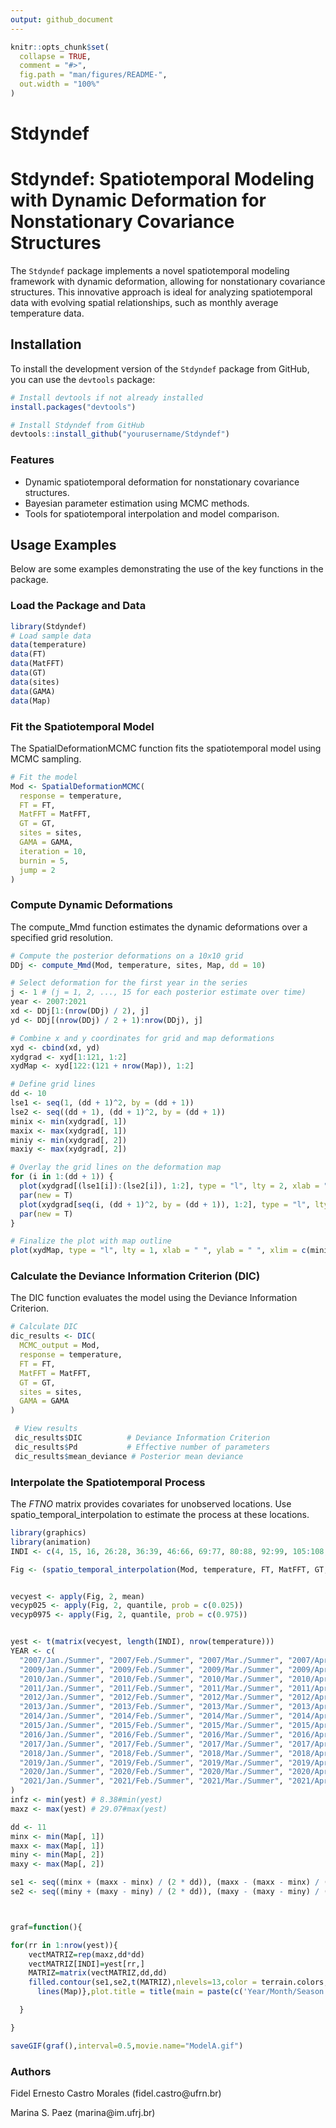 ```yaml
---
output: github_document
---
```


<!-- README.md is generated from README.Rmd. Please edit that file -->

```r
knitr::opts_chunk$set(
  collapse = TRUE,
  comment = "#>",
  fig.path = "man/figures/README-",
  out.width = "100%"
)
```

# Stdyndef

<!-- badges: start -->
<!-- badges: end -->

# Stdyndef: Spatiotemporal Modeling with Dynamic Deformation for Nonstationary Covariance Structures

The `Stdyndef` package implements a novel spatiotemporal modeling framework with dynamic deformation, allowing for nonstationary covariance structures. This innovative approach is ideal for analyzing spatiotemporal data with evolving spatial relationships, such as monthly average temperature data.

## Installation

To install the development version of the `Stdyndef` package from GitHub, you can use the `devtools` package:

```r
# Install devtools if not already installed
install.packages("devtools")

# Install Stdyndef from GitHub
devtools::install_github("yourusername/Stdyndef")
```

### Features

 * Dynamic spatiotemporal deformation for nonstationary covariance structures.
 * Bayesian parameter estimation using MCMC methods.
 * Tools for spatiotemporal interpolation and model comparison.

## Usage Examples


Below are some examples demonstrating the use of the key functions in the package.

### Load the Package and Data

```r
library(Stdyndef)
# Load sample data
data(temperature)
data(FT)
data(MatFFT)
data(GT)
data(sites)
data(GAMA)
data(Map)
```

### Fit the Spatiotemporal Model
The SpatialDeformationMCMC function fits the spatiotemporal model using MCMC sampling.

```r
# Fit the model
Mod <- SpatialDeformationMCMC(
  response = temperature,
  FT = FT,
  MatFFT = MatFFT,
  GT = GT,
  sites = sites,
  GAMA = GAMA,
  iteration = 10,
  burnin = 5,
  jump = 2
)
```
### Compute Dynamic Deformations
The compute_Mmd function estimates the dynamic deformations over a specified grid resolution.

```r
# Compute the posterior deformations on a 10x10 grid
DDj <- compute_Mmd(Mod, temperature, sites, Map, dd = 10)

# Select deformation for the first year in the series
j <- 1 # (j = 1, 2, ..., 15 for each posterior estimate over time)
year <- 2007:2021
xd <- DDj[1:(nrow(DDj) / 2), j]
yd <- DDj[(nrow(DDj) / 2 + 1):nrow(DDj), j]

# Combine x and y coordinates for grid and map deformations
xyd <- cbind(xd, yd)
xydgrad <- xyd[1:121, 1:2]
xydMap <- xyd[122:(121 + nrow(Map)), 1:2]

# Define grid lines
dd <- 10
lse1 <- seq(1, (dd + 1)^2, by = (dd + 1))
lse2 <- seq((dd + 1), (dd + 1)^2, by = (dd + 1))
minix <- min(xydgrad[, 1])
maxix <- max(xydgrad[, 1])
miniy <- min(xydgrad[, 2])
maxiy <- max(xydgrad[, 2])

# Overlay the grid lines on the deformation map
for (i in 1:(dd + 1)) {
  plot(xydgrad[(lse1[i]):(lse2[i]), 1:2], type = "l", lty = 2, xlab = " ", ylab = " ", xlim = c(minix, maxix), ylim = c(miniy, maxiy))
  par(new = T)
  plot(xydgrad[seq(i, (dd + 1)^2, by = (dd + 1)), 1:2], type = "l", lty = 2, xlab = " ", ylab = " ", xlim = c(minix, maxix), ylim = c(miniy, maxiy))
  par(new = T)
}

# Finalize the plot with map outline
plot(xydMap, type = "l", lty = 1, xlab = " ", ylab = " ", xlim = c(minix, maxix), ylim = c(miniy, maxiy), main = year[j], cex.main = 4)

```

### Calculate the Deviance Information Criterion (DIC)
The DIC function evaluates the model using the Deviance Information Criterion.


```r
# Calculate DIC
dic_results <- DIC(
  MCMC_output = Mod,
  response = temperature,
  FT = FT,
  MatFFT = MatFFT,
  GT = GT,
  sites = sites,
  GAMA = GAMA
)

 # View results
 dic_results$DIC          # Deviance Information Criterion
 dic_results$Pd           # Effective number of parameters
 dic_results$mean_deviance # Posterior mean deviance
```

### Interpolate the Spatiotemporal Process
The _FTNO_ matrix provides covariates for unobserved locations. Use spatio_temporal_interpolation to estimate the process at these locations.

```r
library(graphics)
library(animation)
INDI <- c(4, 15, 16, 26:28, 36:39, 46:66, 69:77, 80:88, 92:99, 105:108, 119)

Fig <- (spatio_temporal_interpolation(Mod, temperature, FT, MatFFT, GT, sites, INDI, GAMA, FTNO, Map))


vecyest <- apply(Fig, 2, mean)
vecyp025 <- apply(Fig, 2, quantile, prob = c(0.025))
vecyp0975 <- apply(Fig, 2, quantile, prob = c(0.975))


yest <- t(matrix(vecyest, length(INDI), nrow(temperature)))
YEAR <- c(
  "2007/Jan./Summer", "2007/Feb./Summer", "2007/Mar./Summer", "2007/Apr./Autumn", "2007/May/Autumn", "2007/June/Autumn", "2007/July/Winter", "2007/Aug./Winter", "2007/Sept./Winter", "2007/Oct./Spring", "2007/Nov./Spring", "2007/Dec./Spring", "2008/Jan./Summer", "2008/Feb./Summer", "2008/Mar./Summer", "2008/Apr./Autumn", "2008/May/Autumn", "2008/June/Autumn", "2008/July/Winter", "2008/Aug./Winter", "2008/Sept./Winter", "2008/Oct./Spring", "2008/Nov./Spring", "2008/Dec./Spring",
  "2009/Jan./Summer", "2009/Feb./Summer", "2009/Mar./Summer", "2009/Apr./Autumn", "2009/May/Autumn", "2009/June/Autumn", "2009/July/Winter", "2009/Aug./Winter", "2009/Sept./Winter", "2009/Oct./Spring", "2009/Nov./Spring", "2009/Dec./Spring",
  "2010/Jan./Summer", "2010/Feb./Summer", "2010/Mar./Summer", "2010/Apr./Autumn", "2010/May/Autumn", "2010/June/Autumn", "2010/July/Winter", "2010/Aug./Winter", "2010/Sept./Winter", "2010/Oct./Spring", "2010/Nov./Spring", "2010/Dec./Spring",
  "2011/Jan./Summer", "2011/Feb./Summer", "2011/Mar./Summer", "2011/Apr./Autumn", "2011/May/Autumn", "2011/June/Autumn", "2011/July/Winter", "2011/Aug./Winter", "2011/Sept./Winter", "2011/Oct./Spring", "2011/Nov./Spring", "2011/Dec./Spring",
  "2012/Jan./Summer", "2012/Feb./Summer", "2012/Mar./Summer", "2012/Apr./Autumn", "2012/May/Autumn", "2012/June/Autumn", "2012/July/Winter", "2012/Aug./Winter", "2012/Sept./Winter", "2012/Oct./Spring", "2012/Nov./Spring", "2012/Dec./Spring",
  "2013/Jan./Summer", "2013/Feb./Summer", "2013/Mar./Summer", "2013/Apr./Autumn", "2013/May/Autumn", "2013/June/Autumn", "2013/July/Winter", "2013/Aug./Winter", "2013/Sept./Winter", "2013/Oct./Spring", "2013/Nov./Spring", "2013/Dec./Spring",
  "2014/Jan./Summer", "2014/Feb./Summer", "2014/Mar./Summer", "2014/Apr./Autumn", "2014/May/Autumn", "2014/June/Autumn", "2014/July/Winter", "2014/Aug./Winter", "2014/Sept./Winter", "2014/Oct./Spring", "2014/Nov./Spring", "2014/Dec./Spring",
  "2015/Jan./Summer", "2015/Feb./Summer", "2015/Mar./Summer", "2015/Apr./Autumn", "2015/May/Autumn", "2015/June/Autumn", "2015/July/Winter", "2015/Aug./Winter", "2015/Sept./Winter", "2015/Oct./Spring", "2015/Nov./Spring", "2015/Dec./Spring",
  "2016/Jan./Summer", "2016/Feb./Summer", "2016/Mar./Summer", "2016/Apr./Autumn", "2016/May/Autumn", "2016/June/Autumn", "2016/July/Winter", "2016/Aug./Winter", "2016/Sept./Winter", "2016/Oct./Spring", "2016/Nov./Spring", "2016/Dec./Spring",
  "2017/Jan./Summer", "2017/Feb./Summer", "2017/Mar./Summer", "2017/Apr./Autumn", "2017/May/Autumn", "2017/June/Autumn", "2017/July/Winter", "2017/Aug./Winter", "2017/Sept./Winter", "2017/Oct./Spring", "2017/Nov./Spring", "2017/Dec./Spring",
  "2018/Jan./Summer", "2018/Feb./Summer", "2018/Mar./Summer", "2018/Apr./Autumn", "2018/May/Autumn", "2018/June/Autumn", "2018/July/Winter", "2018/Aug./Winter", "2018/Sept./Winter", "2018/Oct./Spring", "2018/Nov./Spring", "2018/Dec./Spring",
  "2019/Jan./Summer", "2019/Feb./Summer", "2019/Mar./Summer", "2019/Apr./Autumn", "2019/May/Autumn", "2019/June/Autumn", "2019/July/Winter", "2019/Aug./Winter", "2019/Sept./Winter", "2019/Oct./Spring", "2019/Nov./Spring", "2019/Dec./Spring",
  "2020/Jan./Summer", "2020/Feb./Summer", "2020/Mar./Summer", "2020/Apr./Autumn", "2020/May/Autumn", "2020/June/Autumn", "2020/July/Winter", "2020/Aug./Winter", "2020/Sept./Winter", "2020/Oct./Spring", "2020/Nov./Spring", "2020/Dec./Spring",
  "2021/Jan./Summer", "2021/Feb./Summer", "2021/Mar./Summer", "2021/Apr./Autumn", "2021/May/Autumn", "2021/June/Autumn", "2021/July/Winter", "2021/Aug./Winter", "2021/Sept./Winter", "2021/Oct./Spring", "2021/Nov./Spring", "2021/Dec./Spring"
)
infz <- min(yest) # 8.38#min(yest)
maxz <- max(yest) # 29.07#max(yest)

dd <- 11
minx <- min(Map[, 1])
maxx <- max(Map[, 1])
miny <- min(Map[, 2])
maxy <- max(Map[, 2])

se1 <- seq((minx + (maxx - minx) / (2 * dd)), (maxx - (maxx - minx) / (dd * 2)), (maxx - minx) / dd)
se2 <- seq((miny + (maxy - miny) / (2 * dd)), (maxy - (maxy - miny) / (dd * 2)), (maxy - miny) / dd)



graf=function(){

for(rr in 1:nrow(yest)){
    vectMATRIZ=rep(maxz,dd*dd)
    vectMATRIZ[INDI]=yest[rr,]
    MATRIZ=matrix(vectMATRIZ,dd,dd)
    filled.contour(se1,se2,t(MATRIZ),nlevels=13,color = terrain.colors,zlim=c(infz,maxz),plot.axes = {
      lines(Map)},plot.title = title(main = paste(c('Year/Month/Season = ',YEAR[rr]),collapse=''),xlab = "Longitude", ylab = "Latitude"))

  }

}

saveGIF(graf(),interval=0.5,movie.name="ModelA.gif")
```


### Authors
Fidel Ernesto Castro Morales (fidel.castro@ufrn.br)

Marina S. Paez (marina@im.ufrj.br)
